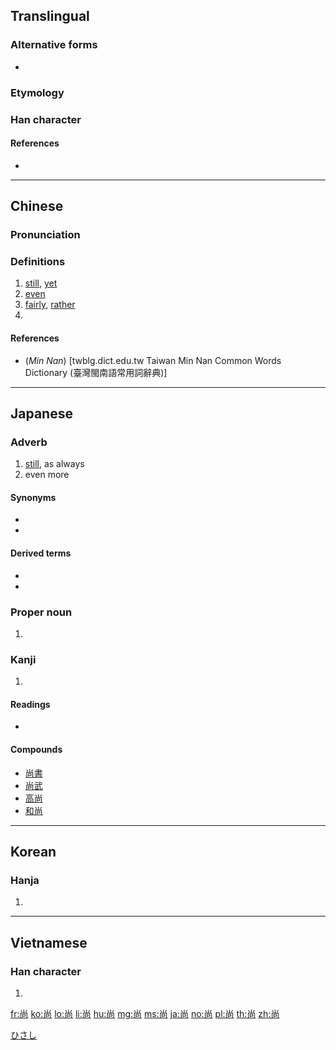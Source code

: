 {{also|尙}}
==Translingual==

===Alternative forms===
* {{l|mul|尙}}

===Etymology===
{{Han etyl}}

===Han character===
{{Han char|rn=42|rad=小|as=05|sn=8|four=90227|canj=FBR|ids=⿱⺌冋}}

====References====
* {{Han ref|kx=0297.121|dkj=07493|hdz=10563.050|uh=5C1A|ud=23578|bh=A97C|bd=43388}}

----

==Chinese==
{{zh-forms|t2=尙}}

===Pronunciation===
{{zh-pron
|m=shàng,cháng
|c=soeng6
|mn=siūⁿ/siōng/sióng
|mn_note=siūⁿ - vernacular, siōng - literary
|mc=y
|oc=y
|ma=
|cat=adv,pn
}}

===Definitions===
{{zh-hanzi}}

# [[still]], [[yet]]
# [[even]]
# [[fairly]], [[rather]]
# {{surname|lang=zh}}

====References====
* (''Min Nan'') [twblg.dict.edu.tw Taiwan Min Nan Common Words Dictionary (臺灣閩南語常用詞辭典)]

----

==Japanese==

===Adverb===
{{ja-pos|adverb|なお}}

# [[still]], as always
# even more

====Synonyms====
* {{l|ja|相変わらず}}
* {{l|ja|ますます}}

====Derived terms====
* {{l|ja|尚且つ}}
* {{l|ja|尚更}}

===Proper noun===
{{ja-pos|proper|ひさし}}

# {{given name|male|lang=ja}}

[[Category:Japanese male given names|ひさし]]

===Kanji===
{{ja-kanji|grade=c|rs=小05}}

# {{defn|lang=ja|sort=小05}}

====Readings====
* {{ja-readings|on=[[しょう]] (shō)|kun=[[なお]] (nao), [[たっとぶ]] (tattobu), [[くわえる]] (kuwaeru), [[ねがう]] (negau)|nanori=[[なお]] (nao), [[ひさ]](hisa)}}

====Compounds====
* [[尚書]]
* [[尚武]]
* [[高尚]]
* [[和尚]]

----

==Korean==

===Hanja===
{{ko-hanja|hangeul=상|rv=sang|mr=sang}}

# {{defn|lang=ko|sort=小05}}

----

==Vietnamese==

===Han character===
{{vi-hantu|[[chuộng]], [[thượng]]|rs=小05}}

# {{defn|lang=vi|sort=小05}}

[[fr:尚]]
[[ko:尚]]
[[lo:尚]]
[[li:尚]]
[[hu:尚]]
[[mg:尚]]
[[ms:尚]]
[[ja:尚]]
[[no:尚]]
[[pl:尚]]
[[th:尚]]
[[zh:尚]]